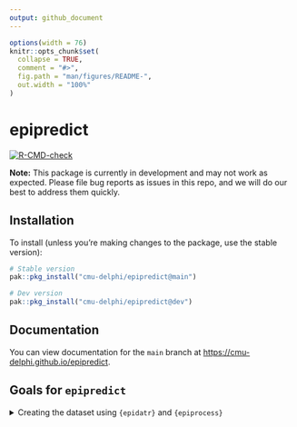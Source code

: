 ```yaml
---
output: github_document
---
```


<!-- README.md is generated from README.Rmd. Please edit that file -->

```r
options(width = 76)
knitr::opts_chunk$set(
  collapse = TRUE,
  comment = "#>",
  fig.path = "man/figures/README-",
  out.width = "100%"
)
```

# epipredict

<!-- badges: start -->
[![R-CMD-check](https://github.com/cmu-delphi/epipredict/actions/workflows/R-CMD-check.yaml/badge.svg)](https://github.com/cmu-delphi/epipredict/actions/workflows/R-CMD-check.yaml)
<!-- badges: end -->

**Note:** This package is currently in development and may not work as expected. Please file bug reports as issues in this repo, and we will do our best to address them quickly.

## Installation

To install (unless you're making changes to the package, use the stable version):

```r
# Stable version
pak::pkg_install("cmu-delphi/epipredict@main")

# Dev version
pak::pkg_install("cmu-delphi/epipredict@dev")
```

## Documentation

You can view documentation for the `main` branch at <https://cmu-delphi.github.io/epipredict>.

## Goals for `epipredict`

<details>
<summary> Creating the dataset using `{epidatr}` and `{epiprocess}` </summary>
This dataset can be found in the package as <TODO DOESN'T EXIST>; we demonstrate some of the typically ubiquitous cleaning operations needed to be able to forecast.
First we pull both jhu-csse cases and deaths from [`{epidatr}`](https://cmu-delphi.github.io/epidatr/) package:
```r
cases <- pub_covidcast(
  source = "jhu-csse",
  signals = "confirmed_incidence_prop",
  time_type = "day",
  geo_type = "state",
  time_values = epirange(20200601, 20220101),
  geo_values = "*") |>
  select(geo_value, time_value, case_rate = value)

deaths <- pub_covidcast(
  source = "jhu-csse",
  signals = "deaths_incidence_prop",
  time_type = "day",
  geo_type = "state",
  time_values = epirange(20200601, 20220101),
  geo_values = "*") |>
  select(geo_value, time_value, death_rate = value)
cases_deaths <-
  full_join(cases, deaths, by = c("time_value", "geo_value")) |>
  as_epi_df(as_of = as.Date("2022-01-01"))
plot_locations <- c("ca", "ma", "ny", "tx")
# plotting the data as it was downloaded
cases_deaths |>
  filter(geo_value %in% plot_locations) |>
  pivot_longer(cols = c("case_rate", "death_rate"), names_to = "source") |>
  ggplot(aes(x = time_value, y = value)) +
  geom_line() +
  facet_grid(source ~ geo_value, scale = "free") +
  scale_x_date(date_breaks = "3 months", date_labels = "%Y %b") +
  theme(axis.text.x = element_text(angle = 90, hjust = 1))
```
As with basically any dataset, there is some cleaning that we will need to do to make it actually usable; we'll use some utilities from [`{epiprocess}`](https://cmu-delphi.github.io/epiprocess/) for this.
First, to eliminate some of the noise coming from daily reporting, we do 7 day averaging over a trailing window[^1]:

[^1]: This makes it so that any given day of the processed timeseries only depends on the previous week, which means that we avoid leaking future values when making a forecast.

* Basic. Has data, calls forecaster with default arguments.
* Intermediate. Wants to examine changes to the arguments, take advantage of
built in flexibility.
* Advanced. Wants to write their own forecasters. Maybe willing to build up
from some components.

The Advanced user should find their task to be relatively easy. Examples of
these tasks are illustrated in the [vignettes and articles](https://cmu-delphi.github.io/epipredict).

See also the (in progress) [Forecasting Book](https://cmu-delphi.github.io/delphi-tooling-book/).

## Intermediate example

The package comes with some built-in historical data for illustration, but
up-to-date versions of this could be downloaded with the
[`{epidatr}` package](https://cmu-delphi.github.io/epidatr/)
and processed using
[`{epiprocess}`](https://cmu-delphi.github.io/epiprocess/).[^1]

[^1]: Other epidemiological signals for non-Covid related illnesses are also
available with [`{epidatr}`](https://github.com/cmu-delphi/epidatr) which
interfaces directly to Delphi's
[Epidata API](https://cmu-delphi.github.io/delphi-epidata/)

```r
library(epipredict)
covid_case_death_rates
```

To create and train a simple auto-regressive forecaster to predict the death rate two weeks into the future using past (lagged) deaths and cases, we could use the following function.

After having downloaded and cleaned the data in `cases_deaths`, we plot a subset
of the states, noting the actual forecast date:

<details>
<summary> Plot </summary>
```r
forecast_date_label <-
  tibble(
    geo_value = rep(plot_locations, 2),
    source = c(rep("case_rate",4), rep("death_rate", 4)),
    dates = rep(forecast_date - 7*2, 2 * length(plot_locations)),
    heights = c(rep(150, 4), rep(1.0, 4))
  )
processed_data_plot <-
  cases_deaths |>
  filter(geo_value %in% plot_locations) |>
  pivot_longer(cols = c("case_rate", "death_rate"), names_to = "source") |>
  ggplot(aes(x = time_value, y = value)) +
  geom_line() +
  facet_grid(source ~ geo_value, scale = "free") +
  geom_vline(aes(xintercept = forecast_date)) +
  geom_text(
    data = forecast_date_label, aes(x=dates, label = "forecast\ndate", y = heights), size = 3, hjust = "right") +
  scale_x_date(date_breaks = "3 months", date_labels = "%Y %b") +
  theme(axis.text.x = element_text(angle = 90, hjust = 1))
```
</details>
```r
processed_data_plot
```

To make a forecast, we will use a "canned" simple auto-regressive forecaster to predict the death rate four weeks into the future using lagged[^3] deaths and cases

[^3]: lagged by 3 in this context meaning using the value from 3 days ago.

```r
two_week_ahead <- arx_forecaster(
  covid_case_death_rates,
  outcome = "death_rate",
  predictors = c("case_rate", "death_rate"),
  args_list = arx_args_list(
    lags = list(c(0, 1, 2, 3, 7, 14), c(0, 7, 14)),
    ahead = 14
  )
)
two_week_ahead
```

In this case, we have used 0-3 days, a week, and two week lags for the case
rate, while using only zero, one and two weekly lags for the death rate (as
predictors).
The result `four_week_ahead` is both a fitted model object which could be used
any time in the future to create different forecasts, as well as a set of
predicted values (and prediction intervals) for each location 28 days after the
forecast date.
Plotting the prediction intervals on our subset above[^2]: 

[^2]: Alternatively, you could call `auto_plot(four_week_ahead)` to get the full collection of forecasts. This is too busy for the space we have for plotting here.

<details>
<summary> Plot </summary>
This is the same kind of plot as `processed_data_plot` above, but with the past data narrowed somewhat
```r
narrow_data_plot <-
  cases_deaths |>
  filter(time_value > "2021-04-01") |>
  filter(geo_value %in% plot_locations) |>
  pivot_longer(cols = c("case_rate", "death_rate"), names_to = "source") |>
  ggplot(aes(x = time_value, y = value)) +
  geom_line() +
  facet_grid(source ~ geo_value, scale = "free") +
  geom_vline(aes(xintercept = forecast_date)) +
  geom_text(
    data = forecast_date_label, aes(x=dates, label = "forecast\ndate", y = heights), size = 3, hjust = "right") +
  scale_x_date(date_breaks = "3 months", date_labels = "%Y %b") +
  theme(axis.text.x = element_text(angle = 90, hjust = 1))
```

Putting that together with a plot of the bands, and a plot of the median prediction.
```r
epiworkflow <- four_week_ahead$epi_workflow
restricted_predictions <-
  four_week_ahead$predictions |>
  filter(geo_value %in% plot_locations) |>
  rename(time_value = target_date, value = .pred) |>
  mutate(source = "death_rate")
forecast_plot <-
  narrow_data_plot |>
  epipredict:::plot_bands(
    restricted_predictions,
    levels = 0.9,
    fill = primary) +
  geom_point(data = restricted_predictions, aes(y = .data$value), color = secondary)
```

```r
forecast_plot
```
The yellow dot gives the median prediction, while the red interval gives the 5-95%  inter-quantile range.
For this particular day and these locations, the forecasts are relatively accurate, with the true data being within the 25-75% interval.
A couple of things to note:
